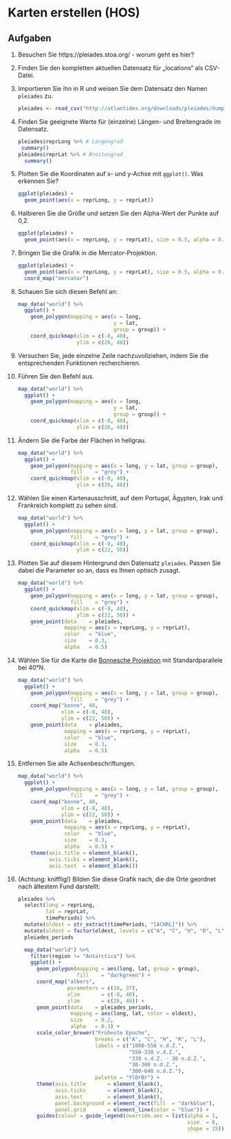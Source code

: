# Karten erstellen (HOS)

## Aufgaben

1. Besuchen Sie https://pleiades.stoa.org/ - worum geht es hier?

2. Finden Sie den kompletten aktuellen Datensatz für „locations“ als CSV-Datei.

3. Importieren Sie ihn in R und weisen Sie dem Datensatz den Namen `pleiades` zu.

    ```r
    pleiades <- read_csv("http://atlantides.org/downloads/pleiades/dumps/pleiades-locations-latest.csv.gz")
    ```

4. Finden Sie geeignete Werte für (einzelne) Längen- und Breitengrade im Datensatz.

    ```r
    pleiades$reprLong %>% # Längengrad
     summary()
    pleiades$reprLat %>% # Breitengrad
      summary()
    ```

5. Plotten Sie die Koordinaten auf x- und y-Achse mit `ggplot()`. Was erkennen Sie?

    ```r
    ggplot(pleiades) +
      geom_point(aes(x = reprLong, y = reprLat))
    ```

6. Halbieren Sie die Größe und setzen Sie den Alpha-Wert der Punkte auf 0,2. 

    ```r
    ggplot(pleiades) +
      geom_point(aes(x = reprLong, y = reprLat), size = 0.5, alpha = 0.2)
    ```

7. Bringen Sie die Grafik in die Mercator-Projektion.

    ```r
    ggplot(pleiades) +
      geom_point(aes(x = reprLong, y = reprLat), size = 0.5, alpha = 0.2) +
      coord_map("mercator")
    ```

8. Schauen Sie sich diesen Befehl an: 

    ```r
    map_data("world") %>%
      ggplot() +
        geom_polygon(mapping = aes(x = long,
                                   y = lat,
                                   group = group)) +
        coord_quickmap(xlim = c(-8, 40),
                       ylim = c(26, 48))
    ```

9. Versuchen Sie, jede einzelne Zeile nachzuvollziehen, indem Sie die entsprechenden Funktionen recherchieren.

10. Führen Sie den Befehl aus.

    ```r
    map_data("world") %>%
      ggplot() +
        geom_polygon(mapping = aes(x = long,
                                   y = lat,
                                   group = group)) +
        coord_quickmap(xlim = c(-8, 40),
                       ylim = c(26, 48))
    ```

11. Ändern Sie die Farbe der Flächen in hellgrau.

    ```r
    map_data("world") %>%
      ggplot() +
        geom_polygon(mapping = aes(x = long, y = lat, group = group),
                     fill    = "grey") +
        coord_quickmap(xlim = c(-8, 40),
                       ylim = c(26, 48))
    ```

12. Wählen Sie einen Kartenausschnitt, auf dem Portugal, Ägypten, Irak und Frankreich komplett zu sehen sind.

    ```r
    map_data("world") %>%
      ggplot() +
        geom_polygon(mapping = aes(x = long, y = lat, group = group),
                     fill    = "grey") +
        coord_quickmap(xlim = c(-8, 48),
                       ylim = c(22, 50))
    ```

13. Plotten Sie auf diesem Hintergrund den Datensatz `pleiades`. Passen Sie dabei die Parameter so an, dass es Ihnen optisch zusagt.

    ```r
    map_data("world") %>%
      ggplot() +
        geom_polygon(mapping = aes(x = long, y = lat, group = group),
                     fill    = "grey") +
        coord_quickmap(xlim = c(-8, 48), 
                       ylim = c(22, 50)) +
        geom_point(data    = pleiades,
                   mapping = aes(x = reprLong, y = reprLat),
                   color   = "blue",
                   size    = 0.3,
                   alpha   = 0.5)
    ```

14. Wählen Sie für die Karte die [Bonnesche Projektion](https://de.wikipedia.org/wiki/Bonnesche_Projektion) mit Standardparallele bei 40°N.

    ```r
    map_data("world") %>%
      ggplot() +
        geom_polygon(mapping = aes(x = long, y = lat, group = group),
                     fill    = "grey") +
        coord_map("bonne", 40,
                  xlim = c(-8, 48),
                  ylim = c(22, 50)) +
        geom_point(data    = pleiades,
                   mapping = aes(x = reprLong, y = reprLat),
                   color   = "blue",
                   size    = 0.3,
                   alpha   = 0.5)
    ```

15. Entfernen Sie alle Achsenbeschriftungen.

    ```r
    map_data("world") %>%
      ggplot() +
        geom_polygon(mapping = aes(x = long, y = lat, group = group),
                     fill    = "grey") +
        coord_map("bonne", 40,
                  xlim = c(-8, 48),
                  ylim = c(22, 50)) +
        geom_point(data    = pleiades,
                   mapping = aes(x = reprLong, y = reprLat),
                   color   = "blue",
                   size    = 0.3,
                   alpha   = 0.5) +
        theme(axis.title = element_blank(),
              axis.ticks = element_blank(),
              axis.text  = element_blank())
    ```

16. (Achtung: knifflig!) Bilden Sie diese Grafik nach, die die Orte geordnet nach ältestem Fund darstellt:

    ```r
    pleiades %>%
      select(long = reprLong,
             lat = reprLat,
             timePeriods) %>%
      mutate(oldest = str_extract(timePeriods, "[ACHRL]")) %>%
      mutate(oldest = factor(oldest, levels = c("A", "C", "H", "R", "L"))) ->
      pleiades_periods
 
      map_data("world") %>%
        filter(region != "Antarctica") %>%
        ggplot() +
          geom_polygon(mapping = aes(long, lat, group = group),
                       fill    = "darkgreen") +
          coord_map("albers",
                    parameters = c(16, 37),
                    xlim       = c(-8, 40),
                    ylim       = c(26, 48)) +
          geom_point(data    = pleiades_periods,
                     mapping = aes(long, lat, color = oldest),
                     size    = 0.2,
                     alpha   = 0.3) +
          scale_color_brewer("Früheste Epoche",
                             breaks = c("A", "C", "H", "R", "L"),
                             labels = c("1000-550 v.d.Z.",
                                        "550-330 v.d.Z.",
                                        "330 v.d.Z. - 30 n.d.Z.",
                                        "30-300 n.d.Z.",
                                        "300-640 n.d.Z."),
                             palette = "YlOrBr") +
          theme(axis.title       = element_blank(),
                axis.ticks       = element_blank(),
                axis.text        = element_blank(),
                panel.background = element_rect(fill  = "darkblue"),
                panel.grid       = element_line(color = "blue")) +
          guides(colour = guide_legend(override.aes = list(alpha = 1,
                                                           size  = 8,
                                                           shape = 15)))
      ```
